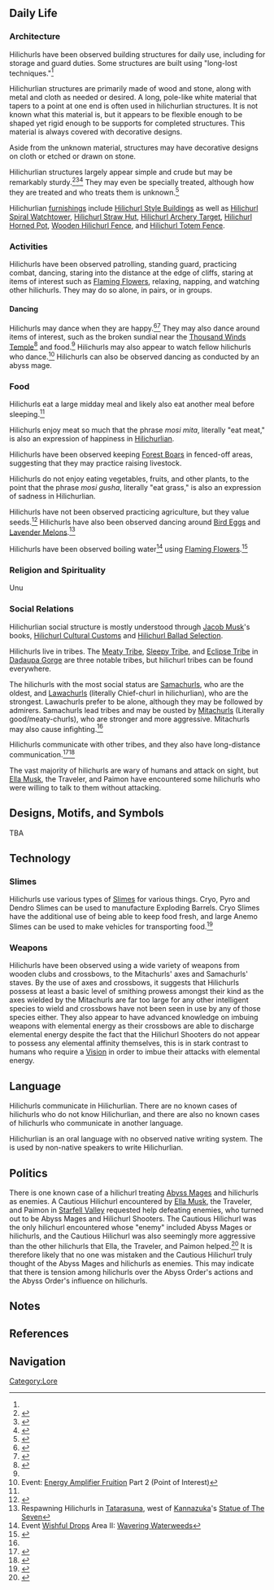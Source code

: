 <!-- for the purposes of this article, "hilichurl" is not a proper noun -->
{{CustomTabs
|tab1 = Overview
|tab2 = Culture
|tab3 = Media
}}
{{Stub|add information to all sections}}
==Daily Life==
===Architecture===
{{Stub|merge [[Hilichurl Structures]] into this section?}}
Hilichurls have been observed building structures for daily use, including for storage and guard duties. Some structures are built using "long-lost techniques."<ref name="spiral watchtower" />

Hilichurlian structures are primarily made of wood and stone, along with metal and cloth as needed or desired. A long, pole-like white material that tapers to a point at one end is often used in hilichurlian structures. It is not known what this material is, but it appears to be flexible enough to be shaped yet rigid enough to be supports for completed structures. This material is always covered with decorative designs.

Aside from the unknown material, structures may have decorative designs on cloth or etched or drawn on stone.

Hilichurlian structures largely appear simple and crude but may be remarkably sturdy.<ref name="spiral watchtower">{{Ref/Furnishing|Hilichurl Spiral Watchtower}}</ref><ref> {{Ref/Furnishing|Hilichurl Chieftain Hall}}</ref><ref name="totam fence">{{Ref/Furnishing|Hilichurl Totem Fence}}</ref> They may even be specially treated, although how they are treated and who treats them is unknown.<ref>{{Ref/Furnishing|Wooden Hilichurl Fence}}</ref>

Hilichurlian [[furnishing]]s include [[Building/Hilichurl Style|Hilichurl Style Buildings]] as well as [[Hilichurl Spiral Watchtower]], [[Hilichurl Straw Hut]], [[Hilichurl Archery Target]], [[Hilichurl Horned Pot]], [[Wooden Hilichurl Fence]], and [[Hilichurl Totem Fence]].

===Activities===
Hilichurls have been observed patrolling, standing guard, practicing combat, dancing, staring into the distance at the edge of cliffs, staring at items of interest such as [[Flaming Flower]]s, relaxing, napping, and watching other hilichurls. They may do so alone, in pairs, or in groups.

====Dancing====
Hilichurls may dance when they are happy.<ref>{{Ref/Quest|Language Exchange}}</ref><ref>{{Ref/Quest|Poetry Exchange}}</ref> They may also dance around items of interest, such as the broken sundial near the [[Thousand Winds Temple]]<ref>{{Ref/Quest|Crisis of Shields}}</ref> and food.<ref name="lavender melon egg dance" group="Note" /> Hilichurls may also appear to watch fellow hilichurls who dance.<ref>Event: [[Energy Amplifier Fruition]] Part 2 (Point of Interest)</ref> Hilichurls can also be observed dancing as conducted by an abyss mage.

===Food===
Hilichurls eat a large midday meal and likely also eat another meal before sleeping.<ref name="HHH" />

Hilichurls enjoy meat so much that the phrase ''mosi mita'', literally "eat meat," is also an expression of happiness in [[Hilichurlian]].

Hilichurls have been observed keeping [[Forest Boar]]s in fenced-off areas, suggesting that they may practice raising livestock.

Hilichurls do not enjoy eating vegetables, fruits, and other plants, to the point that the phrase ''mosi gusha'', literally "eat grass," is also an expression of sadness in Hilichurlian.

Hilichurls have not been observed practicing agriculture, but they value seeds.<ref name="HHH">{{Ref/Book|Handy Handbook of Hilichurlian}}</ref> Hilichurls have also been observed dancing around [[Bird Egg]]s and [[Lavender Melon]]s.<ref name="lavender melon egg dance" group="Note">Respawning Hilichurls in [[Tatarasuna]], west of [[Kannazuka]]'s [[Statue of The Seven]]</ref>

Hilichurls have been observed boiling water<ref>Event [[Wishful Drops]] Area II: [[Wishful Drops/Story#Area II: Wavering Waterweeds|Wavering Waterweeds]]</ref> using [[Flaming Flower]]s.<ref>{{Ref/Quest|Moonfinger}}</ref>

===Religion and Spirituality===
Unu

===Social Relations===
Hilichurlian social structure is mostly understood through [[Jacob Musk]]'s books, [[Hilichurl Cultural Customs]] and [[Hilichurl Ballad Selection]].

Hilichurls live in tribes. The [[Meaty Tribe]], [[Sleepy Tribe]], and [[Eclipse Tribe]] in [[Dadaupa Gorge]] are three notable tribes, but hilichurl tribes can be found everywhere.

The hilichurls with the most social status are [[Samachurl]]s, who are the oldest, and [[Lawachurl]]s (literally Chief-churl in hilichurlian), who are the strongest. Lawachurls prefer to be alone, although they may be followed by admirers. Samachurls lead tribes and may be ousted by [[Mitachurl]]s (Literally good/meaty-churls), who are stronger and more aggressive. Mitachurls may also cause infighting.<ref name="totam fence" />

Hilichurls communicate with other tribes, and they also have long-distance communication.<ref name="mutual exchange">{{Ref/Quest|Mutual Exchange}}</ref><ref name="hilichurl justice">{{Ref/Quest|Hilichurl Justice}}</ref>

The vast majority of hilichurls are wary of humans and attack on sight, but [[Ella Musk]], the Traveler, and Paimon have encountered some hilichurls who were willing to talk to them without attacking.

==Designs, Motifs, and Symbols==
TBA

==Technology==
===Slimes===
Hilichurls use various types of [[Slimes]] for various things. Cryo, Pyro and Dendro Slimes can be used to manufacture Exploding Barrels. Cryo Slimes have the additional use of being able to keep food fresh, and large Anemo Slimes can be used to make vehicles for transporting food.<ref name="cryo hilichurl grenadier">{{Ref/Enemy|Cryo Hilichurl Grenadier}}</ref>

===Weapons===
Hilichurls have been observed using a wide variety of weapons from wooden clubs and crossbows, to the Mitachurls' axes and Samachurls' staves. By the use of axes and crossbows, it suggests that Hilichurls possess at least a basic level of smithing prowess amongst their kind as the axes wielded by the Mitachurls are far too large for any other intelligent species to wield and crossbows have not been seen in use by any of those species either. They also appear to have advanced knowledge on imbuing weapons with elemental energy as their crossbows are able to discharge elemental energy despite the fact that the Hilichurl Shooters do not appear to possess any elemental affinity themselves, this is in stark contrast to humans who require a [[Vision]] in order to imbue their attacks with elemental energy.

==Language==
{{Main|Hilichurlian}}
Hilichurls communicate in Hilichurlian. There are no known cases of hilichurls who do not know Hilichurlian, and there are also no known cases of hilichurls who communicate in another language.

Hilichurlian is an oral language with no observed native writing system. The {{w|Latin alphabet}} is used by non-native speakers to write Hilichurlian.

==Politics==
There is one known case of a hilichurl treating [[Abyss Mage]]s and hilichurls as enemies. A Cautious Hilichurl encountered by [[Ella Musk]], the Traveler, and Paimon in [[Starfell Valley]] requested help defeating enemies, who turned out to be Abyss Mages and Hilichurl Shooters. The Cautious Hilichurl was the only hilichurl encountered whose "enemy" included Abyss Mages or hilichurls, and the Cautious Hilichurl was also seemingly more aggressive than the other hilichurls that Ella, the Traveler, and Paimon helped.<ref>{{Ref/Quest|Hilichurl Justice|note=Cautious Hilichurl in Starfell Valley}}</ref> It is therefore likely that no one was mistaken and the Cautious Hilichurl truly thought of the Abyss Mages and hilichurls as enemies. This may indicate that there is tension among hilichurls over the Abyss Order's actions and the Abyss Order's influence on hilichurls.

==Notes==
{{Reflist|note=1}}

==References==
{{Reflist|2}}

==Navigation==
{{Lore Navbox|World}}

[[Category:Lore]]